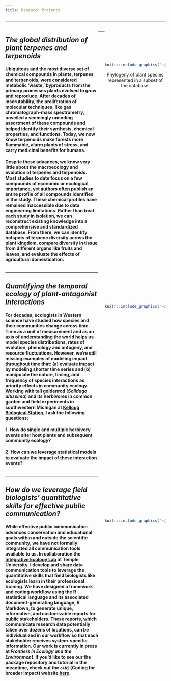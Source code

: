 ```yaml
---
title: Research Projects
---
```


<style>
.column-left{
  float: left;
  width: 58%;
  text-align: left;
}
.column-right{
  float: right;
  width: 38%;
  text-align: center;
}
</style>

***********************************************************************************  
<div class="column-left">

## _The global distribution of plant terpenes and terpenoids_

#### Ubiquitous and the most diverse set of chemical compounds in plants, terpenes and terpenoids, were considered metabolic ‘waste,’ byproducts from the primary processes plants evolved to grow and reproduce. After decades of inscrutability, the proliferation of molecular techniques, like gas chromatograph-mass spectrometry, unveiled a seemingly unending assortment of these compounds and helped identify their synthesis, chemical properties, and functions. Today, we now know terpenoids make forests more flammable, alarm plants of stress, and carry medicinal benefits for humans. 

#### Despite these advances, we know very little about the macroecology and evolution of terpenes and terpenoids. Most studies to date focus on a few compounds of economic or ecological importance, yet authors often publish an entire profile of all compounds identified in the study. These chemical profiles have remained inaccessible due to data engineering limitations. Rather than treat each study in isolation, we can reconstruct existing knowledge into a comprehensive and standardized database. From there, we can identify hotspots of terpene diversity across the plant kingdom, compare diversity in tissue from different organs like fruits and leaves, and evaluate the effects of agricultural domestication.


</div>
<div class="column-right">
<br>
<br>
<br>
<br>
<br>

```r
knitr::include_graphics("~/Documents/GitHub/dbturner.github.io/pics/sample_phylogeny_first_100.png")
```

Phylogeny of plant species represented in a subset of the database.

</div>



<div class="column-left">

*************************

## _Quantifying the temporal ecology of plant-antagonist interactions_
#### For decades, ecologists in Western science have studied how species and their communities change across time. Time as a unit of measurement and as an axis of understanding the world helps us model species distributions, rates of evolution, phenology and ontogeny, and resource fluctuations. However, we’re still missing examples of modeling impact throughout time that: (a) evaluate impact by modeling shorter time series and (b) manipulate the nature, timing, and frequency of species interactions as priority effects in community ecology. Working with tall goldenrod (_Solidago altissima_) and its herbivores in common garden and field experiments in southwestern Michigan at [Kellogg Biological Station](http://www.kbs.msu.edu/), I ask the following questions:

#### 1. How do single and multiple herbivory events alter host plants and subsequent community ecology?  

#### 2. How can we leverage statistical models to evaluate the impact of these interaction events?


</div>

<div class="column-right">

<br>
<br>
<br>
<br>
<br>

```r
knitr::include_graphics("~/Documents/GitHub/dbturner.github.io/pics/solidagoProject2019.jpg")
```


</div>

***********************************************************************************  
<div class="column-left">
*************************

## _How do we leverage field biologists' quantitative skills for effective public communication?_

#### While effective public communication advances conservation and educational goals within and outside the scientific community, we have not formally integrated all communication tools available to us. In collaboration  the [Integrative Ecology Lab](https://www.iecolab.org/) at Temple University, I  develop and share data communication tools to leverage the quantitative skills that field biologists like ecologists learn in their professional training. We have designed a framework and coding workflow using the R statistical language and its associated document-generating language, R Markdown, to generate unique, informative, and customizable reports for public stakeholders. These reports, which communicate research data potentially taken over dozens of locations, can be individualized in our workflow so that each stakeholder receives system-specific information. Our work is currently in press at _Frontiers in Ecology and the Environment_. If you'd like to see our the package repository and tutorial in the meantime, check out the `c4bi` (Coding for broader impact) website [here](https://dbturner.github.io/c4bi).

</div>

<div class="column-right">
<br>
<br>
<br>
<br>
<br>
<br>
<br>

```r
knitr::include_graphics("~/Documents/GitHub/dbturner.github.io/pics/reportsPic2019.png")
```

</div>
***********************************************************************************  
<br> 


</div>